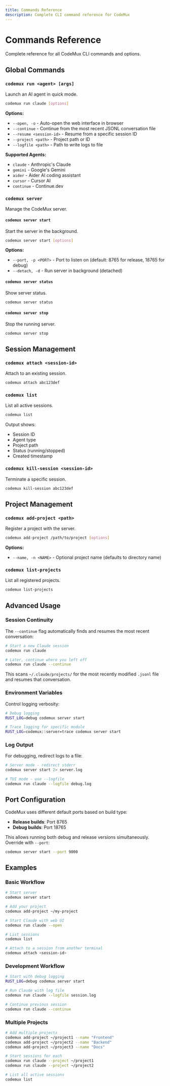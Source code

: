 ```yaml
---
title: Commands Reference
description: Complete CLI command reference for CodeMux
---
```


# Commands Reference

Complete reference for all CodeMux CLI commands and options.

## Global Commands

### `codemux run <agent> [args]`

Launch an AI agent in quick mode.

```bash
codemux run claude [options]
```

**Options:**
- `--open, -o` - Auto-open the web interface in browser
- `--continue` - Continue from the most recent JSONL conversation file
- `--resume <session-id>` - Resume from a specific session ID
- `--project <path>` - Project path or ID
- `--logfile <path>` - Path to write logs to file

**Supported Agents:**
- `claude` - Anthropic's Claude
- `gemini` - Google's Gemini
- `aider` - Aider AI coding assistant
- `cursor` - Cursor AI
- `continue` - Continue.dev

### `codemux server`

Manage the CodeMux server.

#### `codemux server start`

Start the server in the background.

```bash
codemux server start [options]
```

**Options:**
- `--port, -p <PORT>` - Port to listen on (default: 8765 for release, 18765 for debug)
- `--detach, -d` - Run server in background (detached)

#### `codemux server status`

Show server status.

```bash
codemux server status
```

#### `codemux server stop`

Stop the running server.

```bash
codemux server stop
```

## Session Management

### `codemux attach <session-id>`

Attach to an existing session.

```bash
codemux attach abc123def
```

### `codemux list`

List all active sessions.

```bash
codemux list
```

Output shows:
- Session ID
- Agent type
- Project path
- Status (running/stopped)
- Created timestamp

### `codemux kill-session <session-id>`

Terminate a specific session.

```bash
codemux kill-session abc123def
```

## Project Management

### `codemux add-project <path>`

Register a project with the server.

```bash
codemux add-project /path/to/project [options]
```

**Options:**
- `--name, -n <NAME>` - Optional project name (defaults to directory name)

### `codemux list-projects`

List all registered projects.

```bash
codemux list-projects
```

## Advanced Usage

### Session Continuity

The `--continue` flag automatically finds and resumes the most recent conversation:

```bash
# Start a new Claude session
codemux run claude

# Later, continue where you left off
codemux run claude --continue
```

This scans `~/.claude/projects/` for the most recently modified `.jsonl` file and resumes that conversation.

### Environment Variables

Control logging verbosity:

```bash
# Debug logging
RUST_LOG=debug codemux server start

# Trace logging for specific module
RUST_LOG=codemux::server=trace codemux server start
```

### Log Output

For debugging, redirect logs to a file:

```bash
# Server mode - redirect stderr
codemux server start 2> server.log

# TUI mode - use --logfile
codemux run claude --logfile debug.log
```

## Port Configuration

CodeMux uses different default ports based on build type:

- **Release builds**: Port 8765
- **Debug builds**: Port 18765

This allows running both debug and release versions simultaneously. Override with `--port`:

```bash
codemux server start --port 9000
```

## Examples

### Basic Workflow

```bash
# Start server
codemux server start

# Add your project
codemux add-project ~/my-project

# Start Claude with web UI
codemux run claude --open

# List sessions
codemux list

# Attach to a session from another terminal
codemux attach <session-id>
```

### Development Workflow

```bash
# Start with debug logging
RUST_LOG=debug codemux server start

# Run Claude with log file
codemux run claude --logfile session.log

# Continue previous session
codemux run claude --continue
```

### Multiple Projects

```bash
# Add multiple projects
codemux add-project ~/project1 --name "Frontend"
codemux add-project ~/project2 --name "Backend"
codemux add-project ~/project3 --name "Docs"

# Start sessions for each
codemux run claude --project ~/project1
codemux run claude --project ~/project2

# List all active sessions
codemux list
```